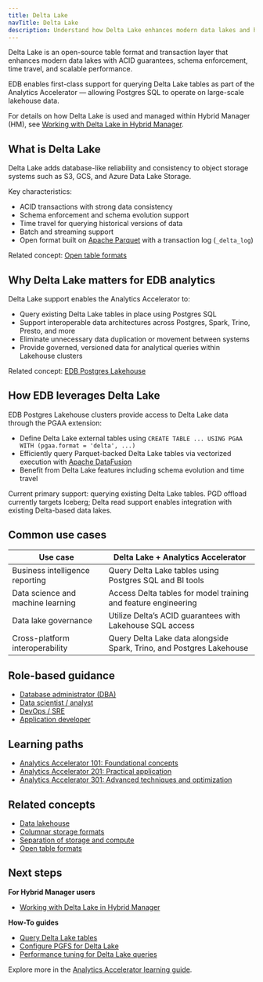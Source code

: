 ```yaml
---
title: Delta Lake
navTitle: Delta Lake
description: Understand how Delta Lake enhances modern data lakes and how Analytics Accelerator leverages it within the EDB Postgres ecosystem.
---
```


Delta Lake is an open-source table format and transaction layer that enhances modern data lakes with ACID guarantees, schema enforcement, time travel, and scalable performance.

EDB enables first-class support for querying Delta Lake tables as part of the Analytics Accelerator — allowing Postgres SQL to operate on large-scale lakehouse data.

For details on how Delta Lake is used and managed within Hybrid Manager (HM), see [Working with Delta Lake in Hybrid Manager](edb-postgres-ai/hybrid-manager/analytics/delta_lake).

## What is Delta Lake

Delta Lake adds database-like reliability and consistency to object storage systems such as S3, GCS, and Azure Data Lake Storage.

Key characteristics:

- ACID transactions with strong data consistency
- Schema enforcement and schema evolution support
- Time travel for querying historical versions of data
- Batch and streaming support
- Open format built on [Apache Parquet](https://parquet.apache.org/) with a transaction log (`_delta_log`)

Related concept: [Open table formats](learn/explained/generic-concepts.mdx#open-table-formats)

## Why Delta Lake matters for EDB analytics

Delta Lake support enables the Analytics Accelerator to:

- Query existing Delta Lake tables in place using Postgres SQL
- Support interoperable data architectures across Postgres, Spark, Trino, Presto, and more
- Eliminate unnecessary data duplication or movement between systems
- Provide governed, versioned data for analytical queries within Lakehouse clusters

Related concept: [EDB Postgres Lakehouse](learn/explained/analytics-concepts#edb-postgres-lakehouse)

## How EDB leverages Delta Lake

EDB Postgres Lakehouse clusters provide access to Delta Lake data through the PGAA extension:

- Define Delta Lake external tables using `CREATE TABLE ... USING PGAA WITH (pgaa.format = 'delta', ...)`
- Efficiently query Parquet-backed Delta Lake tables via vectorized execution with [Apache DataFusion](https://datafusion.apache.org/)
- Benefit from Delta Lake features including schema evolution and time travel

Current primary support: querying existing Delta Lake tables.
PGD offload currently targets Iceberg; Delta read support enables integration with existing Delta-based data lakes.

## Common use cases

| Use case                          | Delta Lake + Analytics Accelerator                            |
|-----------------------------------|--------------------------------------------------------------|
| Business intelligence reporting   | Query Delta Lake tables using Postgres SQL and BI tools       |
| Data science and machine learning | Access Delta tables for model training and feature engineering|
| Data lake governance               | Utilize Delta’s ACID guarantees with Lakehouse SQL access    |
| Cross-platform interoperability   | Query Delta Lake data alongside Spark, Trino, and Postgres Lakehouse |

## Role-based guidance

- [Database administrator (DBA)](learn/personas.mdx#database-administrator-dba)
- [Data scientist / analyst](learn/personas.mdx#data-scientist--data-analyst)
- [DevOps / SRE](learn/personas.mdx#devops-engineer--site-reliability-engineer-sre)
- [Application developer](learn/personas.mdx#application-developer)

## Learning paths

- [Analytics Accelerator 101: Foundational concepts](learn/paths/101)
- [Analytics Accelerator 201: Practical application](learn/paths/201)
- [Analytics Accelerator 301: Advanced techniques and optimization](learn/paths/301)

## Related concepts

- [Data lakehouse](learn/explained/generic-concepts/#data-lakehouse)
- [Columnar storage formats](learn/explained/generic-concepts/#columnar-storage-formats)
- [Separation of storage and compute](learn/explained/generic-concepts/#separation-of-storage-and-compute)
- [Open table formats](learn/explained/generic-concepts/#open-table-formats)

## Next steps

**For Hybrid Manager users**

- [Working with Delta Lake in Hybrid Manager](edb-postgres-ai/hybrid-manager/analytics/delta_lake)

**How-To guides**

- [Query Delta Lake tables](edb-postgres-ai/hybrid-manager/analytics/learn/how-to/query-delta-lake-tables.mdx)
- [Configure PGFS for Delta Lake](edb-postgres-ai/hybrid-manager/analytics/learn/how-to/configure-delta-pgfs.mdx)
- [Performance tuning for Delta Lake queries](edb-postgres-ai/hybrid-manager/analytics/learn/how-to/performance-delta-lake-queries.mdx)

Explore more in the [Analytics Accelerator learning guide](learn).
